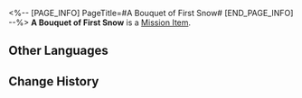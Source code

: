 <%-- [PAGE_INFO]
PageTitle=#A Bouquet of First Snow#
[END_PAGE_INFO] --%>
{{Item Infobox
|id          = 140153
|image       = Item A Bouquet of First Snow.png
|type        = Mission Item
|invCategory = Missions
|rarity      = 3
|effect      = 
|description = A bouquet of fresh First Snow blossoms. In floriography, it means "purity and kindness."
}}
'''A Bouquet of First Snow''' is a [[Mission Item]].

==Other Languages==
{{Other Languages
|en   = A Bouquet of First Snow
|zhs  = 一束初雪八落
|zht  = 一束初雪八落
|ja   = 初雪八落の花束
|ko   = 첫눈 한 다발
|es   = Ramo de primer manto
|fr   = Un bouquet de premières neiges
|ru   = Букет первоснежников
|th   = ช่อดอก First Snow
|vi   = Một Bó Tuyết Đầu Mùa
|de   = Ein Strauß Erster Schnee
|id   = Sebuket First Snow
|pt   = Um Buquê de Primeiras-Neves
}}

==Change History==
{{Change History|1.0}}